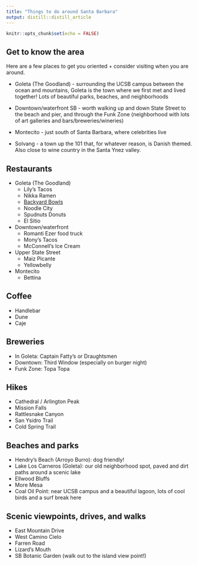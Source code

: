 ```yaml
---
title: "Things to do around Santa Barbara"
output: distill::distill_article
---
```


```r
knitr::opts_chunk$set(echo = FALSE)
```
## Get to know the area
Here are a few places to get you oriented + consider visiting when you are around.

* Goleta (The Goodland) - surrounding the UCSB campus between the ocean and mountains, Goleta is the town where we first met and lived together! Lots of beautiful parks, beaches, and neighborhoods

* Downtown/waterfront SB - worth walking up and down State Street to the beach and pier, and through the Funk Zone (neighborhood with lots of art galleries and bars/breweries/wineries)

* Montecito - just south of Santa Barbara, where celebrities live

* Solvang - a town up the 101 that, for whatever reason, is Danish themed. Also close to wine country in the Santa Ynez valley.


## Restaurants
* Goleta (The Goodland)
  - Lily's Tacos
  - Nikka Ramen
  - [Backyard Bowls](http://www.backyardbowls.com)
  - Noodle City
  - Spudnuts Donuts
  - El Sitio

* Downtown/waterfront
  - Romanti Ezer food truck
  - Mony's Tacos
  - McConnell's Ice Cream

* Upper State Street
  - Maiz Picante
  - Yellowbelly

* Montecito 
  - Bettina

## Coffee
* Handlebar
* Dune
* Caje

## Breweries
* In Goleta: Captain Fatty's or Draughtsmen
* Downtown: Third Window (especially on burger night)
* Funk Zone: Topa Topa

## Hikes
* Cathedral / Arlington Peak
* Mission Falls
* Rattlesnake Canyon
* San Ysidro Trail
* Cold Spring Trail

## Beaches and parks
* Hendry's Beach (Arroyo Burro): dog friendly!
* Lake Los Carneros (Goleta): our old neighborhood spot, paved and dirt paths around a scenic lake
* Ellwood Bluffs
* More Mesa
* Coal Oil Point: near UCSB campus and a beautiful lagoon, lots of cool birds and a surf break here

## Scenic viewpoints, drives, and walks
* East Mountain Drive
* West Camino Cielo
* Farren Road
* Lizard's Mouth
* SB Botanic Garden (walk out to the island view point!)
